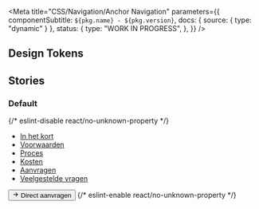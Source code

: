 
<Meta
  title="CSS/Navigation/Anchor Navigation"
  parameters={{
    componentSubtitle: `${pkg.name} - ${pkg.version}`,
    docs: { source: { type: "dynamic" } },
    status: {
      type: "WORK IN PROGRESS",
    },
  }}
/>

<Description markdown={readme} />

## Design Tokens

<DesignTokenDocBlock categoryName="Anchor Navigation" viewType="table" />

## Stories

### Default

<Canvas>
  {/* eslint-disable react/no-unknown-property */}
  <Story name="Default">
    <nav class="denhaag-anchor-navigation" aria-labelledby="secondary-navigation">
      <ul id="secondary-navigation">
        <li>
          <a href="#in-het-kort">In het kort</a>
        </li>
        <li>
          <a href="#voorwaarden">Voorwaarden</a>
        </li>
        <li>
          <a href="#proces">Proces</a>
        </li>
        <li>
          <a href="#kosten">Kosten</a>
        </li>
        <li>
          <a href="#aanvragen">Aanvragen</a>
        </li>
        <li>
          <a href="#veelgestelde-vragen">Veelgestelde vragen</a>
        </li>
      </ul>
    </nav>
    <button class="denhaag-button denhaag-button--start-icon">
      <span class="denhaag-button__icon">
        <svg
          width="1em"
          height="1em"
          viewBox="0 0 24 24"
          xmlns="http://www.w3.org/2000/svg"
          class="denhaag-icon"
          focusable="false"
          aria-hidden="true"
        >
          <path d="M12.293 5.293a1 1 0 011.414 0l6 6a1 1 0 010 1.414l-6 6a1 1 0 01-1.414-1.414L16.586 13H5a1 1 0 110-2h11.586l-4.293-4.293a1 1 0 010-1.414z"></path>
        </svg>
      </span>
      Direct aanvragen
    </button>
  </Story>
  {/* eslint-enable react/no-unknown-property */}
</Canvas>
